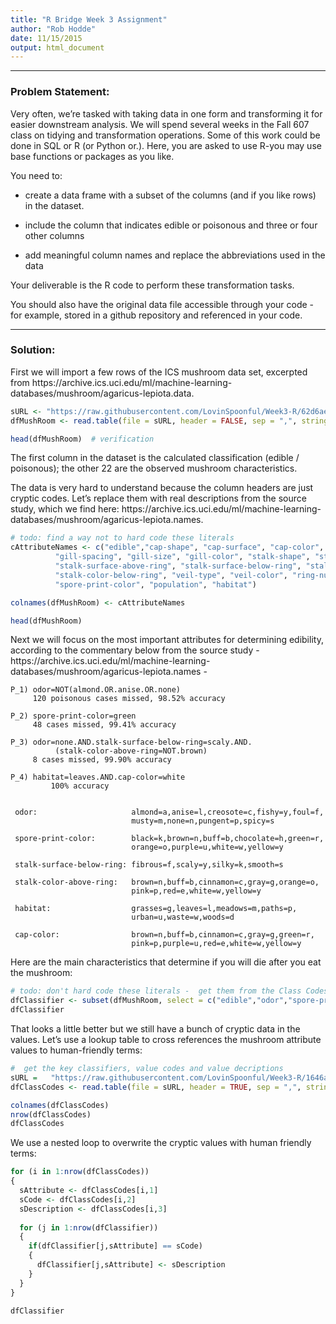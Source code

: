 ```yaml
---
title: "R Bridge Week 3 Assignment"
author: "Rob Hodde"
date: 11/15/2015
output: html_document
---
```



***

### Problem Statement:

Very often, we're tasked with taking data in one form and transforming it for easier downstream analysis.  We will
spend several weeks in the Fall 607 class on tidying and transformation operations. Some of this work could be
done in SQL or R (or Python or.). Here, you are asked to use R-you may use base functions or packages as you like.  


You need to:  

 - create a data frame with a subset of the columns (and if you like rows) in the dataset.
 
 - include the column that indicates edible or poisonous and three or four other columns
 
 - add meaningful column names and replace the abbreviations used in the data 
  
Your deliverable is the R code to perform these transformation tasks.

You should also have the original data file accessible through your code - for example, stored in a github repository and referenced in your code.  



***
  
### Solution:

First we will import a few rows of the ICS mushroom data set, excerpted from https://archive.ics.uci.edu/ml/machine-learning-databases/mushroom/agaricus-lepiota.data.

```r

sURL <- "https://raw.githubusercontent.com/LovinSpoonful/Week3-R/62d6aed42bdf8869a8c692c0c0108782703de249/MushData.csv"
dfMushRoom <- read.table(file = sURL, header = FALSE, sep = ",", stringsAsFactors = FALSE)

head(dfMushRoom)  # verification


```
  


The first column in the dataset is the calculated classification (edible / poisonous); the other 22 are the observed mushroom characteristics.


The data is very hard to understand because the column headers are just cryptic codes.  Let's replace them with real descriptions from the source study, which we find here:
https://archive.ics.uci.edu/ml/machine-learning-databases/mushroom/agaricus-lepiota.names.


```r

# todo: find a way not to hard code these literals
cAttributeNames <- c("edible","cap-shape", "cap-surface", "cap-color", "bruises", "odor", "gill-attachment", 
          "gill-spacing", "gill-size", "gill-color", "stalk-shape", "stalk-root", 
          "stalk-surface-above-ring", "stalk-surface-below-ring", "stalk-color-above-ring", 
          "stalk-color-below-ring", "veil-type", "veil-color", "ring-number", "ring-type", 
          "spore-print-color", "population", "habitat")

colnames(dfMushRoom) <- cAttributeNames

head(dfMushRoom)

```
  

  

Next we will focus on the most important attributes for determining edibility, according to the commentary below from the source study - https://archive.ics.uci.edu/ml/machine-learning-databases/mushroom/agaricus-lepiota.names -

  
  	P_1) odor=NOT(almond.OR.anise.OR.none)
  	     120 poisonous cases missed, 98.52% accuracy
  
  	P_2) spore-print-color=green
  	     48 cases missed, 99.41% accuracy
           
  	P_3) odor=none.AND.stalk-surface-below-ring=scaly.AND.
  	          (stalk-color-above-ring=NOT.brown) 
  	     8 cases missed, 99.90% accuracy
           
  	P_4) habitat=leaves.AND.cap-color=white
  	         100% accuracy
	         
    
     odor:                     almond=a,anise=l,creosote=c,fishy=y,foul=f,
                               musty=m,none=n,pungent=p,spicy=s
     
     spore-print-color:        black=k,brown=n,buff=b,chocolate=h,green=r,
                               orange=o,purple=u,white=w,yellow=y
     
     stalk-surface-below-ring: fibrous=f,scaly=y,silky=k,smooth=s
     
     stalk-color-above-ring:   brown=n,buff=b,cinnamon=c,gray=g,orange=o,
                               pink=p,red=e,white=w,yellow=y
     
     habitat:                  grasses=g,leaves=l,meadows=m,paths=p,
                               urban=u,waste=w,woods=d     
    
     cap-color:                brown=n,buff=b,cinnamon=c,gray=g,green=r,
                               pink=p,purple=u,red=e,white=w,yellow=y


Here are the main characteristics that determine if you will die after you eat the mushroom:

```r

# todo: don't hard code these literals -  get them from the Class Codes headers
dfClassifier <- subset(dfMushRoom, select = c("edible","odor","spore-print-color","stalk-surface-below-ring","stalk-color-above-ring","habitat","cap-color"))
dfClassifier

```


That looks a little better but we still have a bunch of cryptic data in the values.  Let's use a lookup table to cross references the mushroom attribute values to human-friendly terms:

```r

#  get the key classifiers, value codes and value decriptions
sURL =   "https://raw.githubusercontent.com/LovinSpoonful/Week3-R/1646a130a20704f936a5da89cd03bcddef14a694/AttributeValues.csv"
dfClassCodes <- read.table(file = sURL, header = TRUE, sep = ",", stringsAsFactors = FALSE)

colnames(dfClassCodes)
nrow(dfClassCodes)
dfClassCodes

```


We use a nested loop to overwrite the cryptic values with human friendly terms:

```r

for (i in 1:nrow(dfClassCodes))
{
  sAttribute <- dfClassCodes[i,1]
  sCode <- dfClassCodes[i,2]
  sDescription <- dfClassCodes[i,3]
  
  for (j in 1:nrow(dfClassifier))
  {
    if(dfClassifier[j,sAttribute] == sCode)
    {
      dfClassifier[j,sAttribute] <- sDescription
    }
  }
}

dfClassifier

```



